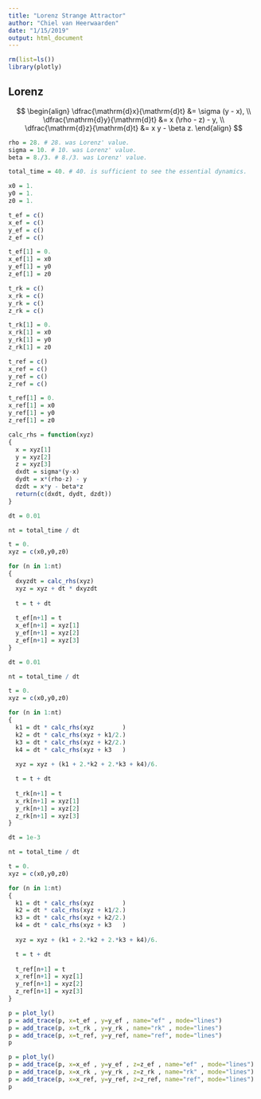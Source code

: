 ```yaml
---
title: "Lorenz Strange Attractor"
author: "Chiel van Heerwaarden"
date: "1/15/2019"
output: html_document
---
```


```r
rm(list=ls())
library(plotly)
```

## Lorenz

$$
\begin{align}
\dfrac{\mathrm{d}x}{\mathrm{d}t} &= \sigma (y - x), \\
\dfrac{\mathrm{d}y}{\mathrm{d}t} &= x (\rho - z) - y, \\
\dfrac{\mathrm{d}z}{\mathrm{d}t} &= x y - \beta z.
\end{align}
$$

```r
rho = 28. # 28. was Lorenz' value.
sigma = 10. # 10. was Lorenz' value.
beta = 8./3. # 8./3. was Lorenz' value.

total_time = 40. # 40. is sufficient to see the essential dynamics.
```

```r
x0 = 1.
y0 = 1.
z0 = 1.

t_ef = c()
x_ef = c()
y_ef = c()
z_ef = c()

t_ef[1] = 0.
x_ef[1] = x0
y_ef[1] = y0
z_ef[1] = z0

t_rk = c()
x_rk = c()
y_rk = c()
z_rk = c()

t_rk[1] = 0.
x_rk[1] = x0
y_rk[1] = y0
z_rk[1] = z0

t_ref = c()
x_ref = c()
y_ref = c()
z_ref = c()

t_ref[1] = 0.
x_ref[1] = x0
y_ref[1] = y0
z_ref[1] = z0
```

```r
calc_rhs = function(xyz)
{
  x = xyz[1]
  y = xyz[2]
  z = xyz[3]
  dxdt = sigma*(y-x)
  dydt = x*(rho-z) - y
  dzdt = x*y - beta*z
  return(c(dxdt, dydt, dzdt))
}
```

```r
dt = 0.01

nt = total_time / dt

t = 0.
xyz = c(x0,y0,z0)

for (n in 1:nt)
{
  dxyzdt = calc_rhs(xyz)
  xyz = xyz + dt * dxyzdt
  
  t = t + dt
  
  t_ef[n+1] = t
  x_ef[n+1] = xyz[1]
  y_ef[n+1] = xyz[2]
  z_ef[n+1] = xyz[3]
}
```

```r
dt = 0.01

nt = total_time / dt

t = 0.
xyz = c(x0,y0,z0)

for (n in 1:nt)
{
  k1 = dt * calc_rhs(xyz        )
  k2 = dt * calc_rhs(xyz + k1/2.)
  k3 = dt * calc_rhs(xyz + k2/2.)
  k4 = dt * calc_rhs(xyz + k3   )
  
  xyz = xyz + (k1 + 2.*k2 + 2.*k3 + k4)/6.

  t = t + dt
  
  t_rk[n+1] = t
  x_rk[n+1] = xyz[1]
  y_rk[n+1] = xyz[2]
  z_rk[n+1] = xyz[3]
}
```

```r
dt = 1e-3

nt = total_time / dt

t = 0.
xyz = c(x0,y0,z0)

for (n in 1:nt)
{
  k1 = dt * calc_rhs(xyz        )
  k2 = dt * calc_rhs(xyz + k1/2.)
  k3 = dt * calc_rhs(xyz + k2/2.)
  k4 = dt * calc_rhs(xyz + k3   )
  
  xyz = xyz + (k1 + 2.*k2 + 2.*k3 + k4)/6.

  t = t + dt
  
  t_ref[n+1] = t
  x_ref[n+1] = xyz[1]
  y_ref[n+1] = xyz[2]
  z_ref[n+1] = xyz[3]
}
```

```r
p = plot_ly()
p = add_trace(p, x=t_ef , y=y_ef , name="ef" , mode="lines")
p = add_trace(p, x=t_rk , y=y_rk , name="rk" , mode="lines")
p = add_trace(p, x=t_ref, y=y_ref, name="ref", mode="lines")
p
```
```r
p = plot_ly()
p = add_trace(p, x=x_ef , y=y_ef , z=z_ef , name="ef" , mode="lines")
p = add_trace(p, x=x_rk , y=y_rk , z=z_rk , name="rk" , mode="lines")
p = add_trace(p, x=x_ref, y=y_ref, z=z_ref, name="ref", mode="lines")
p
```
